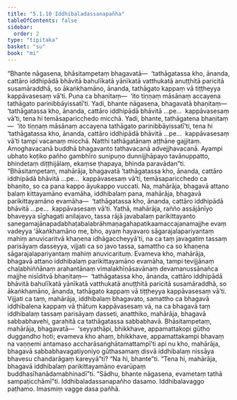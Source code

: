 ```yaml
---
title: "5.1.10 Iddhibaladassanapañha"
tableOfContents: false
sidebar:
  order: 2
type: "tipitaka"
basket: "su"
book: "mi"
---
```



<DynamicBreadcrumb />

<Division number="129" book="mi" bookNo="28">

<Paragraph number="671" book="mi">
“Bhante nāgasena, bhāsitampetaṃ bhagavatā—  ‘tathāgatassa kho, ānanda, cattāro iddhipādā bhāvitā bahulīkatā yānīkatā vatthukatā anuṭṭhitā paricitā susamāraddhā, so ākaṅkhamāno, ānanda, tathāgato kappaṃ vā tiṭṭheyya kappāvasesaṃ vā’ti. Puna ca bhaṇitaṃ—  ‘ito tiṇṇaṃ māsānaṃ accayena tathāgato parinibbāyissatī’ti. Yadi, bhante nāgasena, bhagavatā bhaṇitaṃ—  ‘tathāgatassa kho, ānanda, cattāro iddhipādā bhāvitā …pe…  kappāvasesaṃ vā’ti, tena hi temāsaparicchedo micchā. Yadi, bhante, tathāgatena bhaṇitaṃ—  ‘ito tiṇṇaṃ māsānaṃ accayena tathāgato parinibbāyissatī’ti, tena hi ‘tathāgatassa kho, ānanda, cattāro iddhipādā bhāvitā …pe…  kappāvasesaṃ vā’ti tampi vacanaṃ micchā. Natthi tathāgatānaṃ aṭṭhāne gajjitaṃ. Amoghavacanā buddhā bhagavanto tathavacanā advejjhavacanā. Ayampi ubhato koṭiko pañho gambhīro sunipuṇo dunnijjhāpayo tavānuppatto, bhindetaṃ diṭṭhijālaṃ, ekaṃse ṭhapaya, bhinda paravādan”ti.
</Paragraph>

<Paragraph number="672" book="mi">
“Bhāsitampetaṃ, mahārāja, bhagavatā ‘tathāgatassa kho, ānanda, cattāro iddhipādā bhāvitā …pe…  kappāvasesaṃ vā’ti, temāsaparicchedo ca bhaṇito, so ca pana kappo āyukappo vuccati. Na, mahārāja, bhagavā attano balaṃ kittayamāno evamāha, iddhibalaṃ pana, mahārāja, bhagavā parikittayamāno evamāha—  ‘tathāgatassa kho, ānanda, cattāro iddhipādā bhāvitā …pe…  kappāvasesaṃ vā’ti.
</Paragraph>

<Paragraph number="673" book="mi">
Yathā, mahārāja, rañño assājānīyo bhaveyya sīghagati anilajavo, tassa rājā javabalaṃ parikittayanto sanegamajānapadabhaṭabalabrāhmaṇagahapatikaamaccajanamajjhe evaṃ vadeyya ‘ākaṅkhamāno me, bho, ayaṃ hayavaro sāgarajalapariyantaṃ mahiṃ anuvicaritvā khaṇena idhāgaccheyyā’ti, na ca taṃ javagatiṃ tassaṃ parisāyaṃ dasseyya, vijjati ca so javo tassa, samattho ca so khaṇena sāgarajalapariyantaṃ mahiṃ anuvicarituṃ. Evameva kho, mahārāja, bhagavā attano iddhibalaṃ parikittayamāno evamāha, tampi tevijjānaṃ chaḷabhiññānaṃ arahantānaṃ vimalakhīṇāsavānaṃ devamanussānañca majjhe nisīditvā bhaṇitaṃ—  ‘tathāgatassa kho, ānanda, cattāro iddhipādā bhāvitā bahulīkatā yānīkatā vatthukatā anuṭṭhitā paricitā susamāraddhā, so ākaṅkhamāno, ānanda, tathāgato kappaṃ vā tiṭṭheyya kappāvasesaṃ vā’ti. Vijjati ca taṃ, mahārāja, iddhibalaṃ bhagavato, samattho ca bhagavā iddhibalena kappaṃ vā ṭhātuṃ kappāvasesaṃ vā, na ca bhagavā taṃ iddhibalaṃ tassaṃ parisāyaṃ dasseti, anatthiko, mahārāja, bhagavā sabbabhavehi, garahitā ca tathāgatassa sabbabhavā. Bhāsitampetaṃ, mahārāja, bhagavatā—  ‘seyyathāpi, bhikkhave, appamattakopi gūtho duggandho hoti; evameva kho ahaṃ, bhikkhave, appamattakampi bhavaṃ na vaṇṇemi antamaso accharāsaṅghātamattampī’ti api nu kho, mahārāja, bhagavā sabbabhavagatiyoniyo gūthasamaṃ disvā iddhibalaṃ nissāya bhavesu chandarāgaṃ kareyyā”ti? “Na hi, bhante”ti. “Tena hi, mahārāja, bhagavā iddhibalaṃ parikittayamāno evarūpaṃ buddhasīhanādamabhinadī”ti. “Sādhu, bhante nāgasena, evametaṃ tathā sampaṭicchāmī”ti.

</Paragraph>
</Division>

<Paragraph number="674" type="center" book="mi">
Iddhibaladassanapañho dasamo.



</Paragraph>

<Paragraph number="675" type="center" book="mi">
Iddhibalavaggo paṭhamo.



</Paragraph>

<Paragraph number="676" type="center" book="mi">
Imasmiṃ vagge dasa pañhā.
</Paragraph>